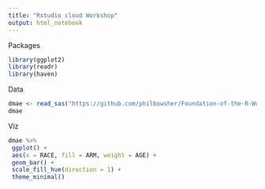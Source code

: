 ```yaml
---
title: "Rstudio cloud Workshop"
output: html_notebook
---
```


Packages
```r
library(ggplot2)
library(readr)
library(haven)
```



Data
```r

dmae <- read_sas("https://github.com/philbowsher/Foundation-of-the-R-Workflow-workshop-2019-09-06/raw/master/Examples/data/dmae.sas7bdat", NULL)
dmae
```


Viz
```r
dmae %>%
 ggplot() +
 aes(x = RACE, fill = ARM, weight = AGE) +
 geom_bar() +
 scale_fill_hue(direction = 1) +
 theme_minimal()
```